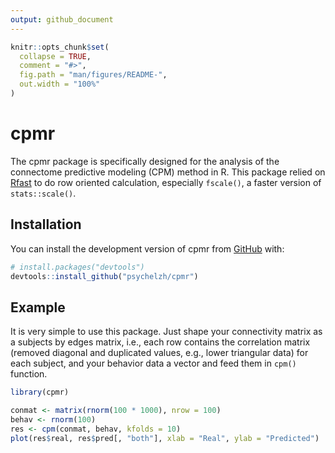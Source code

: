 ```yaml
---
output: github_document
---
```


<!-- README.md is generated from README.Rmd. Please edit that file -->

```r
knitr::opts_chunk$set(
  collapse = TRUE,
  comment = "#>",
  fig.path = "man/figures/README-",
  out.width = "100%"
)
```

# cpmr

<!-- badges: start -->
<!-- badges: end -->

The cpmr package is specifically designed for the analysis of the connectome predictive modeling (CPM) method in R. This package relied on [Rfast](https://cran.r-project.org/web/packages/Rfast/index.html) to do row oriented calculation, especially `fscale()`, a faster version of `stats::scale()`.

## Installation

You can install the development version of cpmr from [GitHub](https://github.com/) with:

``` r
# install.packages("devtools")
devtools::install_github("psychelzh/cpmr")
```

## Example

It is very simple to use this package. Just shape your connectivity matrix as a subjects by edges matrix, i.e., each row contains the correlation matrix (removed diagonal and duplicated values, e.g., lower triangular data) for each subject, and your behavior data a vector and feed them in `cpm()` function.

```r
library(cpmr)

conmat <- matrix(rnorm(100 * 1000), nrow = 100)
behav <- rnorm(100)
res <- cpm(conmat, behav, kfolds = 10)
plot(res$real, res$pred[, "both"], xlab = "Real", ylab = "Predicted")
```
